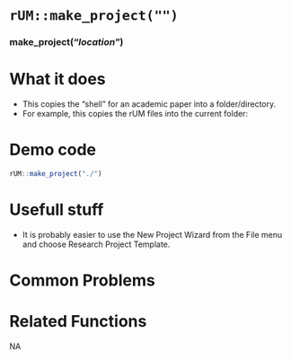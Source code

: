 # [`rUM::make_project("")`]{.blue}
 
 
### [make_project]{.blue}("*location*"){.center} 
 
# What it does 

+ This copies the "shell" for an academic paper into a folder/directory.
+ For example, this copies the rUM files into the current folder:
  
 
# Demo code 

```r
rUM::make_project("./")
```
  
 
# Usefull stuff 

+ It is probably easier to use the New Project Wizard from the File menu and choose Research Project Template.
  
 
# Common Problems 

  
 
# Related Functions 
NA  
